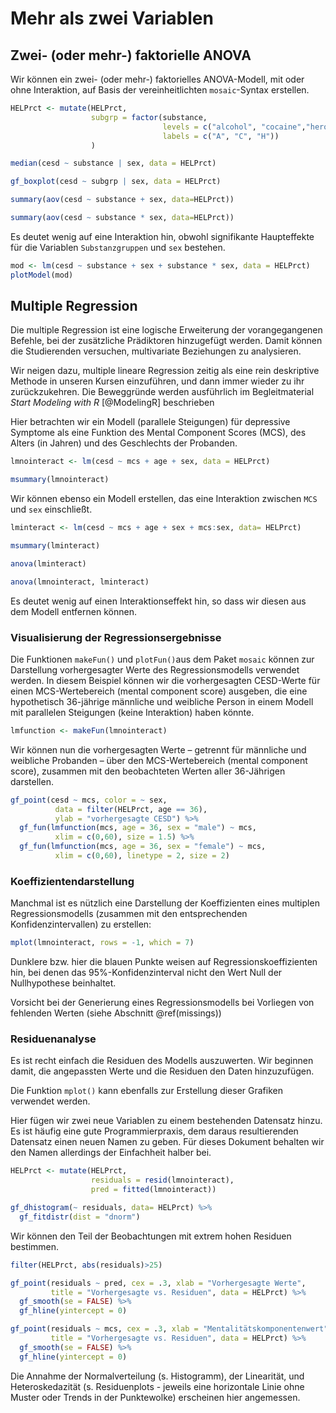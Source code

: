 # Mehr als zwei Variablen {#mehrVars}

## Zwei- (oder mehr-) faktorielle ANOVA

Wir können ein zwei- (oder mehr-) faktorielles ANOVA-Modell, mit oder ohne Interaktion, auf Basis der vereinheitlichten `mosaic`-Syntax erstellen.
\index{Multivariate Beziehungen}

\index{factor()}
\index{gf\_boxplot()}
\index{labels Option}
\index{levels Option}

```r
HELPrct <- mutate(HELPrct, 
                  subgrp = factor(substance,
                                  levels = c("alcohol", "cocaine","heroine"),
                                  labels = c("A", "C", "H"))
                  )

median(cesd ~ substance | sex, data = HELPrct)

gf_boxplot(cesd ~ subgrp | sex, data = HELPrct)

summary(aov(cesd ~ substance + sex, data=HELPrct))

summary(aov(cesd ~ substance * sex, data=HELPrct))
```
\index{mutate()}
\index{aov()}
\index{median()}
\index{summary()}

Es deutet wenig auf eine Interaktion hin, obwohl signifikante Haupteffekte für die Variablen `Substanzgruppen` und `sex` bestehen.

\index{Interaktionen}

```r
mod <- lm(cesd ~ substance + sex + substance * sex, data = HELPrct)
plotModel(mod)
```

\index{lm()}
\index{plotModel()}

## Multiple Regression

\index{Multiple Regression}
Die multiple Regression ist eine logische Erweiterung der vorangegangenen Befehle, bei der zusätzliche Prädiktoren hinzugefügt werden. Damit können die Studierenden versuchen, multivariate Beziehungen zu analysieren.

:::{.note data-latex="{note}"}
Wir neigen dazu, multiple lineare Regression zeitig als eine rein deskriptive Methode in unseren Kursen einzuführen, und dann immer wieder zu ihr zurückzukehren. Die Beweggründe werden ausführlich im Begleitmaterial *Start Modeling with R* [@ModelingR] beschrieben
:::

Hier betrachten wir ein Modell (parallele Steigungen) für depressive Symptome als eine Funktion des Mental Component Scores (MCS), des Alters (in Jahren) und des Geschlechts der Probanden.

```r
lmnointeract <- lm(cesd ~ mcs + age + sex, data = HELPrct)

msummary(lmnointeract)
```

Wir können ebenso ein Modell erstellen, das eine Interaktion zwischen `MCS` und `sex` einschließt.

```r
lminteract <- lm(cesd ~ mcs + age + sex + mcs:sex, data= HELPrct)

msummary(lminteract)

anova(lminteract)

anova(lmnointeract, lminteract)
```

Es deutet wenig auf einen Interaktionseffekt hin, so dass wir diesen aus dem Modell entfernen können.

\index{msummary()}
\index{anova()}

### Visualisierung der Regressionsergebnisse {#VisReg}
\index{Koeffizientenvisualisierungen}

Die Funktionen `makeFun()` und `plotFun()`aus dem Paket `mosaic` können zur Darstellung vorhergesagter Werte des Regressionsmodells verwendet werden. In diesem Beispiel können wir die vorhergesagten CESD-Werte für einen MCS-Wertebereich (mental component score) ausgeben, die eine hypothetisch 36-jährige  männliche und weibliche Person in einem Modell mit parallelen Steigungen (keine Interaktion) haben könnte.

```r
lmfunction <- makeFun(lmnointeract)
```

\index{makeFun()}
\index{plotFun()}
Wir können nun die vorhergesagten Werte -- getrennt für männliche und weibliche Probanden -- über den  MCS-Wertebereich (mental component score), zusammen mit den beobachteten Werten aller 36-Jährigen darstellen.
\index{color Option}
\index{filter()}
\index{gf\_point()}

```r
gf_point(cesd ~ mcs, color = ~ sex,
          data = filter(HELPrct, age == 36),
          ylab = "vorhergesagte CESD") %>%
  gf_fun(lmfunction(mcs, age = 36, sex = "male") ~ mcs,
          xlim = c(0,60), size = 1.5) %>%
  gf_fun(lmfunction(mcs, age = 36, sex = "female") ~ mcs,
          xlim = c(0,60), linetype = 2, size = 2)
```

\index{gf\_fun()}
\index{linetype Option}
\index{size Option}
\index{xlim Option}
\index{ylab Option}

### Koeffizientendarstellung
\index{Regression!Diagnostik}

Manchmal ist es nützlich eine Darstellung der Koeffizienten eines multiplen Regressionsmodells (zusammen mit den entsprechenden Konfidenzintervallen) zu erstellen:


```r
mplot(lmnointeract, rows = -1, which = 7)
```

:::{.note data-latex="{note}"}
Dunklere bzw. hier die blauen Punkte weisen auf Regressionskoeffizienten hin, bei denen das 95%-Konfidenzinterval nicht den Wert Null der Nullhypothese beinhaltet.
:::

\index{which Option}

:::{.achtung data-latex="{achtung}"}
Vorsicht bei der Generierung eines Regressionsmodells bei Vorliegen von fehlenden Werten (siehe Abschnitt \@ref(missings))
:::

\index{mplot()}

### Residuenanalyse
\index{Residuenanalyse}

Es ist recht einfach die Residuen des Modells auszuwerten. Wir beginnen damit, die angepassten Werte und die Residuen den Daten hinzuzufügen.

:::{.note data-latex="{note}"}
Die Funktion `mplot()` kann ebenfalls zur Erstellung dieser Grafiken verwendet werden.
:::

:::{.note data-latex="{note}"}
Hier fügen wir zwei neue Variablen zu einem bestehenden Datensatz hinzu. Es ist häufig eine gute Programmierpraxis, dem daraus resultierenden Datensatz einen neuen Namen zu geben. Für dieses Dokument behalten wir den Namen allerdings der Einfachheit halber bei.
:::

\index{dist Option}
\index{dnorm Attribut}
\index{fitted()}
\index{gf\_dhistogram()}
\index{gf\_fitdistr()}

```r
HELPrct <- mutate(HELPrct, 
                  residuals = resid(lmnointeract), 
                  pred = fitted(lmnointeract))

gf_dhistogram(~ residuals, data= HELPrct) %>%
  gf_fitdistr(dist = "dnorm")
```

Wir können den Teil der Beobachtungen mit extrem hohen Residuen bestimmen.
\index{abs()}
\index{resid()}

```r
filter(HELPrct, abs(residuals)>25)

gf_point(residuals ~ pred, cex = .3, xlab = "Vorhergesagte Werte",
         title = "Vorhergesagte vs. Residuen", data = HELPrct) %>%
  gf_smooth(se = FALSE) %>% 
  gf_hline(yintercept = 0)

gf_point(residuals ~ mcs, cex = .3, xlab = "Mentalitätskomponentenwert",
         title = "Vorhergesagte vs. Residuen", data = HELPrct) %>%
  gf_smooth(se = FALSE) %>%
  gf_hline(yintercept = 0)
```
\index{xlab Option}
\index{title Option}
\index{cex Option}
\index{gf\_hline()}
\index{gf\_smooth()}

Die Annahme der Normalverteilung (s. Histogramm), der Linearität, und Heteroskedazität (s. Residuenplots - jeweils eine horizontale Linie ohne Muster oder Trends in der Punktewolke) erscheinen hier angemessen.  
